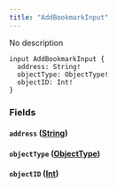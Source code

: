 ```yaml
---
title: "AddBookmarkInput"
---
```


No description

```
input AddBookmarkInput {
  address: String!
  objectType: ObjectType!
  objectID: Int!
}

```

### Fields[](#fields "Direct link to heading")

#### `address` ([String](/developer/graphql-api/references/scalars/string))[](#address-string "Direct link to heading")

#### `objectType` ([ObjectType](/developer/graphql-api/references/enums/object-type))[](#objecttype-objecttype "Direct link to heading")

#### `objectID` ([Int](/developer/graphql-api/references/scalars/int))[](#objectid-int "Direct link to heading")